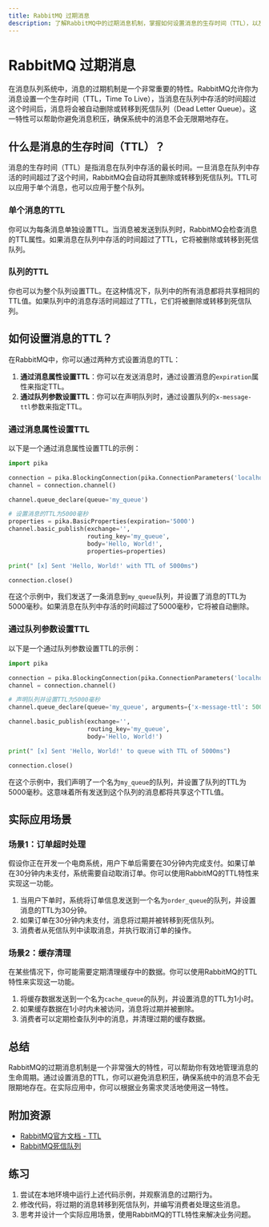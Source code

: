 ```yaml
---
title: RabbitMQ 过期消息
description: 了解RabbitMQ中的过期消息机制，掌握如何设置消息的生存时间（TTL），以及如何在实际应用中使用这一特性。
---
```


# RabbitMQ 过期消息

在消息队列系统中，消息的过期机制是一个非常重要的特性。RabbitMQ允许你为消息设置一个生存时间（TTL，Time To Live），当消息在队列中存活的时间超过这个时间后，消息将会被自动删除或转移到死信队列（Dead Letter Queue）。这一特性可以帮助你避免消息积压，确保系统中的消息不会无限期地存在。

## 什么是消息的生存时间（TTL）？

消息的生存时间（TTL）是指消息在队列中存活的最长时间。一旦消息在队列中存活的时间超过了这个时间，RabbitMQ会自动将其删除或转移到死信队列。TTL可以应用于单个消息，也可以应用于整个队列。

### 单个消息的TTL

你可以为每条消息单独设置TTL。当消息被发送到队列时，RabbitMQ会检查消息的TTL属性。如果消息在队列中存活的时间超过了TTL，它将被删除或转移到死信队列。

### 队列的TTL

你也可以为整个队列设置TTL。在这种情况下，队列中的所有消息都将共享相同的TTL值。如果队列中的消息存活时间超过了TTL，它们将被删除或转移到死信队列。

## 如何设置消息的TTL？

在RabbitMQ中，你可以通过两种方式设置消息的TTL：

1. **通过消息属性设置TTL**：你可以在发送消息时，通过设置消息的`expiration`属性来指定TTL。
2. **通过队列参数设置TTL**：你可以在声明队列时，通过设置队列的`x-message-ttl`参数来指定TTL。

### 通过消息属性设置TTL

以下是一个通过消息属性设置TTL的示例：

```python
import pika

connection = pika.BlockingConnection(pika.ConnectionParameters('localhost'))
channel = connection.channel()

channel.queue_declare(queue='my_queue')

# 设置消息的TTL为5000毫秒
properties = pika.BasicProperties(expiration='5000')
channel.basic_publish(exchange='',
                      routing_key='my_queue',
                      body='Hello, World!',
                      properties=properties)

print(" [x] Sent 'Hello, World!' with TTL of 5000ms")

connection.close()
```

在这个示例中，我们发送了一条消息到`my_queue`队列，并设置了消息的TTL为5000毫秒。如果消息在队列中存活的时间超过了5000毫秒，它将被自动删除。

### 通过队列参数设置TTL

以下是一个通过队列参数设置TTL的示例：

```python
import pika

connection = pika.BlockingConnection(pika.ConnectionParameters('localhost'))
channel = connection.channel()

# 声明队列并设置TTL为5000毫秒
channel.queue_declare(queue='my_queue', arguments={'x-message-ttl': 5000})

channel.basic_publish(exchange='',
                      routing_key='my_queue',
                      body='Hello, World!')

print(" [x] Sent 'Hello, World!' to queue with TTL of 5000ms")

connection.close()
```

在这个示例中，我们声明了一个名为`my_queue`的队列，并设置了队列的TTL为5000毫秒。这意味着所有发送到这个队列的消息都将共享这个TTL值。

## 实际应用场景

### 场景1：订单超时处理

假设你正在开发一个电商系统，用户下单后需要在30分钟内完成支付。如果订单在30分钟内未支付，系统需要自动取消订单。你可以使用RabbitMQ的TTL特性来实现这一功能。

1. 当用户下单时，系统将订单信息发送到一个名为`order_queue`的队列，并设置消息的TTL为30分钟。
2. 如果订单在30分钟内未支付，消息将过期并被转移到死信队列。
3. 消费者从死信队列中读取消息，并执行取消订单的操作。

### 场景2：缓存清理

在某些情况下，你可能需要定期清理缓存中的数据。你可以使用RabbitMQ的TTL特性来实现这一功能。

1. 将缓存数据发送到一个名为`cache_queue`的队列，并设置消息的TTL为1小时。
2. 如果缓存数据在1小时内未被访问，消息将过期并被删除。
3. 消费者可以定期检查队列中的消息，并清理过期的缓存数据。

## 总结

RabbitMQ的过期消息机制是一个非常强大的特性，可以帮助你有效地管理消息的生命周期。通过设置消息的TTL，你可以避免消息积压，确保系统中的消息不会无限期地存在。在实际应用中，你可以根据业务需求灵活地使用这一特性。

## 附加资源

- [RabbitMQ官方文档 - TTL](https://www.rabbitmq.com/ttl.html)
- [RabbitMQ死信队列](https://www.rabbitmq.com/dlx.html)

## 练习

1. 尝试在本地环境中运行上述代码示例，并观察消息的过期行为。
2. 修改代码，将过期的消息转移到死信队列，并编写消费者处理这些消息。
3. 思考并设计一个实际应用场景，使用RabbitMQ的TTL特性来解决业务问题。